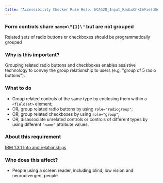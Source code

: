 ```yaml
---
title: "Accessibility Checker Rule Help: WCAG20_Input_RadioChkInFieldSet"
---
```


<div className="toolHelp">
<Row>
<Column colLg={16} colMd={8} colSm={4} className="toolHead">

### Form controls share `name=\"{1}\"` but are not grouped

<div id="locLevel"></div>

Related sets of radio buttons or checkboxes should be programmatically grouped

</Column>
</Row>
<Row>
<Column colLg={11} colMd={5} colSm={4} className="toolMain">

### Why is this important?

Grouping related radio buttons and checkboxes enables assistive technology to convey the group relationship to users (e.g. "group of 5 radio buttons").

<div id="locSnippet"></div>

### What to do

 * Group related controls of the same type by enclosing them within a `<fieldset>` element;
 * OR, group related radio buttons by using `role="radiogroup"`;
 * OR, group related checkboxes by using `role="group"`;
 * OR, disassociate unrelated controls or controls of different types by using different `"name"` attribute values.

</Column>
<Column colLg={5} colMd={3} colSm={4} className="toolLeft">

### About this requirement

[IBM 1.3.1 Info and relationships](https://www.ibm.com/able/requirements/requirements/#1_3_1)

### Who does this affect?

 * People using a screen reader, including blind, low vision and neurodivergent people

</Column>
</Row>
</div>

